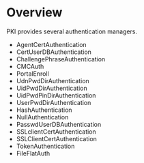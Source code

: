 = Overview =

PKI provides several authentication managers.
* AgentCertAuthentication
* CertUserDBAuthentication
* ChallengePhraseAuthentication
* CMCAuth
* PortalEnroll
* UdnPwdDirAuthentication
* UidPwdDirAuthentication
* UidPwdPinDirAuthentication
* UserPwdDirAuthentication
* HashAuthentication
* NullAuthentication
* PasswdUserDBAuthentication
* SSLclientCertAuthentication
* SSLClientCertAuthentication
* TokenAuthentication
* FileFlatAuth
